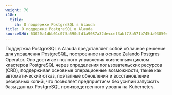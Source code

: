 ```yaml
---
weight: 70
i18n:
  title:
    zh: О поддержке PostgreSQL в Alauda
title: О поддержке PostgreSQL в Alauda
sourceSHA: 63020a1dbb01c075a590dfd1a9087a32deccef3abf78a571b745da9385044a16
---
```


Поддержка PostgreSQL в Alauda представляет собой облачное решение для управления PostgreSQL, построенное на основе Zalando Postgres Operator. Оно достигает полного управления жизненным циклом кластеров PostgreSQL через определения пользовательских ресурсов (CRD), поддерживая основные операционные возможности, такие как автоматический отказ, поэтапные обновления и восстановление резервных копий, что позволяет предприятиям без усилий запускать базы данных PostgreSQL производственного уровня на Kubernetes.

<ExternalSite name="postgresql" href="/intro" />
